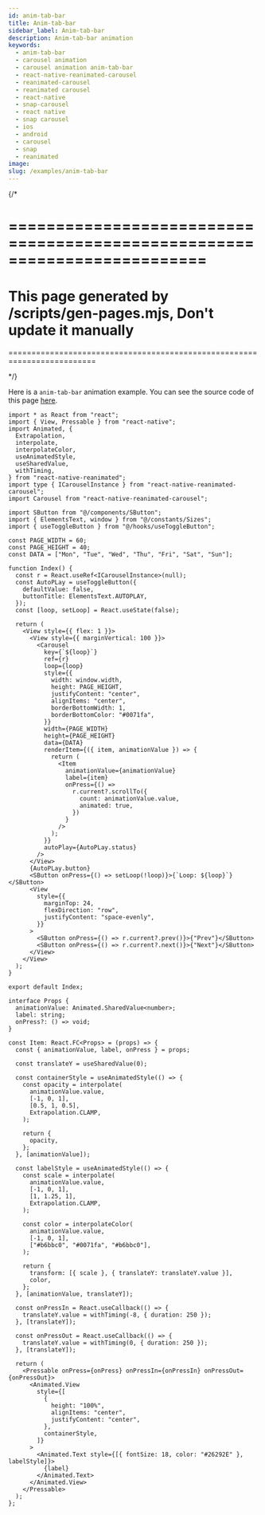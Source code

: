 ```yaml
---
id: anim-tab-bar
title: Anim-tab-bar
sidebar_label: Anim-tab-bar
description: Anim-tab-bar animation
keywords:
  - anim-tab-bar
  - carousel animation
  - carousel animation anim-tab-bar
  - react-native-reanimated-carousel
  - reanimated-carousel
  - reanimated carousel
  - react-native
  - snap-carousel
  - react native
  - snap carousel
  - ios
  - android
  - carousel
  - snap
  - reanimated
image:
slug: /examples/anim-tab-bar
---
```


{/* 

=========================================================================
=========================================================================
This page generated by /scripts/gen-pages.mjs, Don't update it manually 
=========================================================================
=========================================================================

*/}

Here is a `anim-tab-bar` animation example. You can see the source code of this page [here](https://github.com/dohooo/react-native-reanimated-carousel/blob/main/example/app/src/pages/anim-tab-bar/index.tsx).


<Page page='anim-tab-bar' />

```tsx copy
import * as React from "react";
import { View, Pressable } from "react-native";
import Animated, {
  Extrapolation,
  interpolate,
  interpolateColor,
  useAnimatedStyle,
  useSharedValue,
  withTiming,
} from "react-native-reanimated";
import type { ICarouselInstance } from "react-native-reanimated-carousel";
import Carousel from "react-native-reanimated-carousel";

import SButton from "@/components/SButton";
import { ElementsText, window } from "@/constants/Sizes";
import { useToggleButton } from "@/hooks/useToggleButton";

const PAGE_WIDTH = 60;
const PAGE_HEIGHT = 40;
const DATA = ["Mon", "Tue", "Wed", "Thu", "Fri", "Sat", "Sun"];

function Index() {
  const r = React.useRef<ICarouselInstance>(null);
  const AutoPLay = useToggleButton({
    defaultValue: false,
    buttonTitle: ElementsText.AUTOPLAY,
  });
  const [loop, setLoop] = React.useState(false);

  return (
    <View style={{ flex: 1 }}>
      <View style={{ marginVertical: 100 }}>
        <Carousel
          key={`${loop}`}
          ref={r}
          loop={loop}
          style={{
            width: window.width,
            height: PAGE_HEIGHT,
            justifyContent: "center",
            alignItems: "center",
            borderBottomWidth: 1,
            borderBottomColor: "#0071fa",
          }}
          width={PAGE_WIDTH}
          height={PAGE_HEIGHT}
          data={DATA}
          renderItem={({ item, animationValue }) => {
            return (
              <Item
                animationValue={animationValue}
                label={item}
                onPress={() =>
                  r.current?.scrollTo({
                    count: animationValue.value,
                    animated: true,
                  })
                }
              />
            );
          }}
          autoPlay={AutoPLay.status}
        />
      </View>
      {AutoPLay.button}
      <SButton onPress={() => setLoop(!loop)}>{`Loop: ${loop}`}</SButton>
      <View
        style={{
          marginTop: 24,
          flexDirection: "row",
          justifyContent: "space-evenly",
        }}
      >
        <SButton onPress={() => r.current?.prev()}>{"Prev"}</SButton>
        <SButton onPress={() => r.current?.next()}>{"Next"}</SButton>
      </View>
    </View>
  );
}

export default Index;

interface Props {
  animationValue: Animated.SharedValue<number>;
  label: string;
  onPress?: () => void;
}

const Item: React.FC<Props> = (props) => {
  const { animationValue, label, onPress } = props;

  const translateY = useSharedValue(0);

  const containerStyle = useAnimatedStyle(() => {
    const opacity = interpolate(
      animationValue.value,
      [-1, 0, 1],
      [0.5, 1, 0.5],
      Extrapolation.CLAMP,
    );

    return {
      opacity,
    };
  }, [animationValue]);

  const labelStyle = useAnimatedStyle(() => {
    const scale = interpolate(
      animationValue.value,
      [-1, 0, 1],
      [1, 1.25, 1],
      Extrapolation.CLAMP,
    );

    const color = interpolateColor(
      animationValue.value,
      [-1, 0, 1],
      ["#b6bbc0", "#0071fa", "#b6bbc0"],
    );

    return {
      transform: [{ scale }, { translateY: translateY.value }],
      color,
    };
  }, [animationValue, translateY]);

  const onPressIn = React.useCallback(() => {
    translateY.value = withTiming(-8, { duration: 250 });
  }, [translateY]);

  const onPressOut = React.useCallback(() => {
    translateY.value = withTiming(0, { duration: 250 });
  }, [translateY]);

  return (
    <Pressable onPress={onPress} onPressIn={onPressIn} onPressOut={onPressOut}>
      <Animated.View
        style={[
          {
            height: "100%",
            alignItems: "center",
            justifyContent: "center",
          },
          containerStyle,
        ]}
      >
        <Animated.Text style={[{ fontSize: 18, color: "#26292E" }, labelStyle]}>
          {label}
        </Animated.Text>
      </Animated.View>
    </Pressable>
  );
};

```
